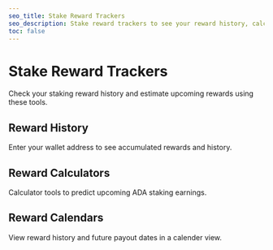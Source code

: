```yaml
---
seo_title: Stake Reward Trackers
seo_description: Stake reward trackers to see your reward history, calculate upcoming rewards, and see rewards on a calendar. Track and optimize your staking strategy.
toc: false
---
```



# Stake Reward Trackers

Check your staking reward history and estimate upcoming rewards using these tools.

## Reward History

Enter your wallet address to see accumulated rewards and history.

<DefaultDataTable projects={builders} filterBy="reward_tracker" />

## Reward Calculators

Calculator tools to predict upcoming ADA staking earnings.

<DefaultDataTable projects={builders} filterBy="reward_calculator" />

## Reward Calendars

View reward history and future payout dates in a calender view.

<DefaultDataTable projects={builders} filterBy="reward_calendar" />
